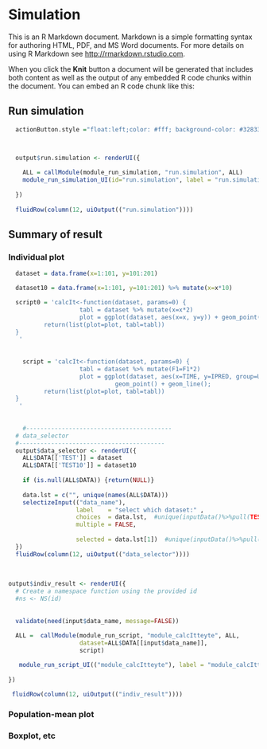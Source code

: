  

# Simulation <a name="run_sim"></a>

This is an R Markdown document. Markdown is a simple formatting syntax for authoring HTML, PDF, and MS Word documents. For more details on using R Markdown see <http://rmarkdown.rstudio.com>.

When you click the **Knit** button a document will be generated that includes both content as well as the output of any embedded R code chunks within the document. You can embed an R code chunk like this: 


## Run simulation <a name="run_sim"></a>

```r

  actionButton.style ="float:left;color: #fff; background-color: #328332; border-color: #328332"



  output$run.simulation <- renderUI({ 
     
    ALL = callModule(module_run_simulation, "run.simulation", ALL)  
    module_run_simulation_UI(id="run.simulation", label = "run.simulation")
 
  })
  
  fluidRow(column(12, uiOutput(("run.simulation"))))
```

 
## Summary of result <a name="run_sim"></a>


### Individual plot <a name="run_sim"></a>
 
  
```r
 

  dataset = data.frame(x=1:101, y=101:201)

  dataset10 = data.frame(x=1:101, y=101:201) %>% mutate(x=x*10)

  script0 = 'calcIt<-function(dataset, params=0) {
                    tabl = dataset %>% mutate(x=x*2)
                    plot = ggplot(dataset, aes(x=x, y=y)) + geom_point() + geom_line();
          return(list(plot=plot, tabl=tabl))
  } 
   '
  
  
    script = 'calcIt<-function(dataset, params=0) {
                    tabl = dataset %>% mutate(F1=F1*2)
                    plot = ggplot(dataset, aes(x=TIME, y=IPRED, group=USUBJID, col=ARMA)) + 
                              geom_point() + geom_line();
          return(list(plot=plot, tabl=tabl))
  } 
   '
  
  
    #-----------------------------------------
  # data_selector
  #-----------------------------------------
  output$data_selector <- renderUI({
    ALL$DATA[['TEST']] = dataset
    ALL$DATA[['TEST10']] = dataset10
    
    if (is.null(ALL$DATA)) {return(NULL)}
    
    data.lst = c("", unique(names(ALL$DATA)))
    selectizeInput(("data_name"), 
                   label    = "select which dataset:" , 
                   choices  = data.lst,  #unique(inputData()%>%pull(TEST)),    
                   multiple = FALSE, 
                   
                   selected = data.lst[1])  #unique(inputData()%>%pull(TEST))[1])   
  })
  fluidRow(column(12, uiOutput(("data_selector"))))
  
  
  
output$indiv_result <- renderUI({ 
  # Create a namespace function using the provided id
  #ns <- NS(id)
  
   
  validate(need(input$data_name, message=FALSE))
  
  ALL =  callModule(module_run_script, "module_calcItteyte", ALL, 
                    dataset=ALL$DATA[[input$data_name]], 
                    script)

   module_run_script_UI(("module_calcItteyte"), label = "module_calcItteyte") 
     
})

 fluidRow(column(12, uiOutput(("indiv_result"))))

```
 
 
### Population-mean plot <a name="run_sim"></a>
 
 
### Boxplot, etc
 
```r
 
```
 
